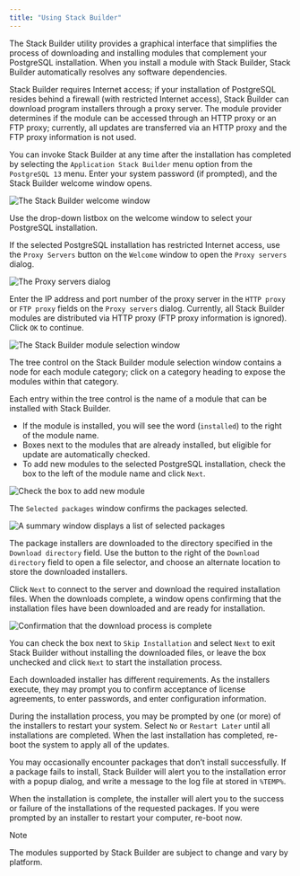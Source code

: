 ```yaml
---
title: "Using Stack Builder"
---
```


<div id="using_stackbuilder" class="registered_link"></div>




The Stack Builder utility provides a graphical interface that simplifies the process of downloading and installing modules that complement your PostgreSQL installation. When you install a module with Stack Builder, Stack Builder automatically resolves any software dependencies.

Stack Builder requires Internet access; if your installation of PostgreSQL resides behind a firewall (with restricted Internet access), Stack Builder can download program installers through a proxy server. The module provider determines if the module can be accessed through an HTTP proxy or an FTP proxy; currently, all updates are transferred via an HTTP proxy and the FTP proxy information is not used.

You can invoke Stack Builder at any time after the installation has completed by selecting the `Application Stack Builder` menu option from the `PostgreSQL 13` menu. Enter your system password (if prompted), and the Stack Builder welcome window opens.

![The Stack Builder welcome window](images/stack_builder_welcome.png)

Use the drop-down listbox on the welcome window to select your PostgreSQL installation.

If the selected PostgreSQL installation has restricted Internet access, use the `Proxy Servers` button on the `Welcome` window to open the `Proxy servers` dialog.

![The Proxy servers dialog](images/the_proxy_servers_dialog.png)

Enter the IP address and port number of the proxy server in the `HTTP proxy` or `FTP proxy` fields on the `Proxy servers` dialog. Currently, all Stack Builder modules are distributed via HTTP proxy (FTP proxy information is ignored). Click `OK` to continue.

![The Stack Builder module selection window](images/module_selection.png)

The tree control on the Stack Builder module selection window contains a node for each module category; click on a category heading to expose the modules within that category.

Each entry within the tree control is the name of a module that can be installed with Stack Builder.

-   If the module is installed, you will see the word (`installed`) to the right of the module name.
-   Boxes next to the modules that are already installed, but eligible for update are automatically checked.
-   To add new modules to the selected PostgreSQL installation, check the box to the left of the module name and click `Next`.

![Check the box to add new module](images/checkbox_module.png)

The `Selected packages` window confirms the packages selected.

![A summary window displays a list of selected packages](images/summary_of_selected_packages.png)

The package installers are downloaded to the directory specified in the `Download directory` field. Use the button to the right of the `Download directory` field to open a file selector, and choose an alternate location to store the downloaded installers.

Click `Next` to connect to the server and download the required installation files. When the downloads complete, a window opens confirming that the installation files have been downloaded and are ready for installation.

![Confirmation that the download process is complete](images/download_completes.png)

You can check the box next to `Skip Installation` and select `Next` to exit Stack Builder without installing the downloaded files, or leave the box unchecked and click `Next` to start the installation process.

Each downloaded installer has different requirements. As the installers execute, they may prompt you to confirm acceptance of license agreements, to enter passwords, and enter configuration information.

During the installation process, you may be prompted by one (or more) of the installers to restart your system. Select `No` or `Restart Later` until all installations are completed. When the last installation has completed, re-boot the system to apply all of the updates.

You may occasionally encounter packages that don’t install successfully. If a package fails to install, Stack Builder will alert you to the installation error with a popup dialog, and write a message to the log file at stored in `%TEMP%`.

When the installation is complete, the installer will alert you to the success or failure of the installations of the requested packages. If you were prompted by an installer to restart your computer, re-boot now.

<div class="note">

<div class="title">

Note

</div>

The modules supported by Stack Builder are subject to change and vary by platform.

</div>
